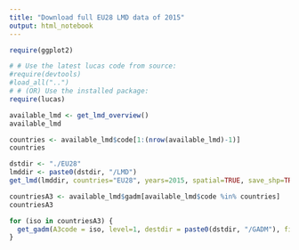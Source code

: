 ```yaml
---
title: "Download full EU28 LMD data of 2015"
output: html_notebook
---
```


```r
require(ggplot2)

# # Use the latest lucas code from source:
#require(devtools)
#load_all("..")
# # (OR) Use the installed package:
require(lucas)
```

```r
available_lmd <- get_lmd_overview()
available_lmd
```

```r
countries <- available_lmd$code[1:(nrow(available_lmd)-1)]
countries
```


```r
dstdir <- "./EU28"
lmddir <- paste0(dstdir, "/LMD")
get_lmd(lmddir, countries="EU28", years=2015, spatial=TRUE, save_shp=TRUE)
```

```r
countriesA3 <- available_lmd$gadm[available_lmd$code %in% countries]
countriesA3
```

```r
for (iso in countriesA3) {
  get_gadm(A3code = iso, level=1, destdir = paste0(dstdir, "/GADM"), filename_shp="default")
} 
```
